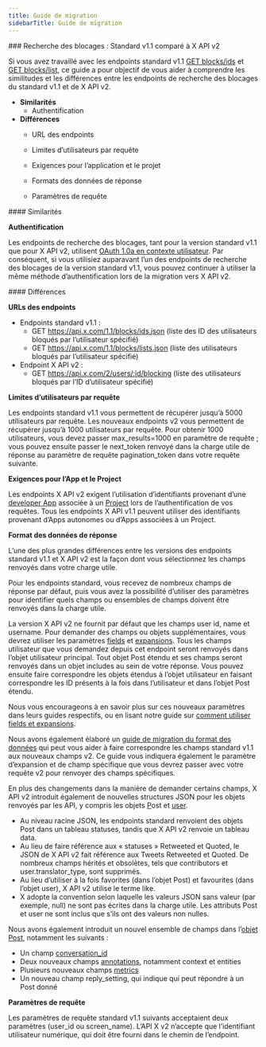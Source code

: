 ```yaml
---
title: Guide de migration
sidebarTitle: Guide de migration
---
```



<div id="blocks-lookup-standard-v11-compared-to-x-api-v2">
  ### Recherche des blocages : Standard v1.1 comparé à X API v2
</div>

Si vous avez travaillé avec les endpoints standard v1.1 [GET blocks/ids](https://developer.x.com/en/docs/twitter-api/v1/accounts-and-users/mute-block-report-users/api-reference/get-blocks-ids) et [GET blocks/list](https://developer.x.com/en/docs/twitter-api/v1/accounts-and-users/mute-block-report-users/api-reference/get-blocks-list), ce guide a pour objectif de vous aider à comprendre les similitudes et les différences entre les endpoints de recherche des blocages du standard v1.1 et de X API v2.

* **Similarités**
  * Authentification
* **Différences**
  * URL des endpoints

  * Limites d’utilisateurs par requête

  * Exigences pour l’application et le projet

  * Formats des données de réponse

  * Paramètres de requête

<div id="similarities">
  #### Similarités
</div>

**Authentification**

Les endpoints de recherche des blocages, tant pour la version standard v1.1 que pour X API v2, utilisent [OAuth 1.0a en contexte utilisateur](/fr/resources/fundamentals/authentication#oauth-1-0a-2). Par conséquent, si vous utilisiez auparavant l’un des endpoints de recherche des blocages de la version standard v1.1, vous pouvez continuer à utiliser la même méthode d’authentification lors de la migration vers X API v2. 

<div id="differences">
  #### Différences
</div>

**URLs des endpoints**

* Endpoints standard v1.1 :
  * GET https://api.x.com/1.1/blocks/ids.json
    (liste des ID des utilisateurs bloqués par l’utilisateur spécifié)
  * GET https://api.x.com/1.1/blocks/lists.json
    (liste des utilisateurs bloqués par l’utilisateur spécifié)
* Endpoint X API v2 :
  * GET https://api.x.com/2/users/:id/blocking
    (liste des utilisateurs bloqués par l’ID d’utilisateur spécifié)
     

**Limites d’utilisateurs par requête**

Les endpoints standard v1.1 vous permettent de récupérer jusqu’à 5000 utilisateurs par requête. Les nouveaux endpoints v2 vous permettent de récupérer jusqu’à 1000 utilisateurs par requête. Pour obtenir 1000 utilisateurs, vous devez passer max&#95;results=1000 en paramètre de requête ; vous pouvez ensuite passer le next&#95;token renvoyé dans la charge utile de réponse au paramètre de requête pagination&#95;token dans votre requête suivante.
 

**Exigences pour l’App et le Project**

Les endpoints X API v2 exigent l’utilisation d’identifiants provenant d’une [developer App](/fr/resources/fundamentals/developer-apps) associée à un [Project](/fr/resources/fundamentals/developer-apps) lors de l’authentification de vos requêtes. Tous les endpoints X API v1.1 peuvent utiliser des identifiants provenant d’Apps autonomes ou d’Apps associées à un Project.

**Format des données de réponse**

L’une des plus grandes différences entre les versions des endpoints standard v1.1 et X API v2 est la façon dont vous sélectionnez les champs renvoyés dans votre charge utile.

Pour les endpoints standard, vous recevez de nombreux champs de réponse par défaut, puis vous avez la possibilité d’utiliser des paramètres pour identifier quels champs ou ensembles de champs doivent être renvoyés dans la charge utile.

La version X API v2 ne fournit par défaut que les champs user id, name et username. Pour demander des champs ou objets supplémentaires, vous devrez utiliser les paramètres [fields](/fr/x-api/fundamentals/fields) et [expansions](/fr/x-api/fundamentals/expansions). Tous les champs utilisateur que vous demandez depuis cet endpoint seront renvoyés dans l’objet utilisateur principal. Tout objet Post étendu et ses champs seront renvoyés dans un objet includes au sein de votre réponse. Vous pouvez ensuite faire correspondre les objets étendus à l’objet utilisateur en faisant correspondre les ID présents à la fois dans l’utilisateur et dans l’objet Post étendu. 

Nous vous encourageons à en savoir plus sur ces nouveaux paramètres dans leurs guides respectifs, ou en lisant notre guide sur [comment utiliser fields et expansions](/fr/x-api/fundamentals/data-dictionary#how-to-use-fields-and-expansions). 

Nous avons également élaboré un [guide de migration du format des données](/fr/x-api/migrate/data-format-migration#migrating-from-standard-v1-1s-data-format-to-v2) qui peut vous aider à faire correspondre les champs standard v1.1 aux nouveaux champs v2. Ce guide vous indiquera également le paramètre d’expansion et de champ spécifique que vous devrez passer avec votre requête v2 pour renvoyer des champs spécifiques. 
 

En plus des changements dans la manière de demander certains champs, X API v2 introduit également de nouvelles structures JSON pour les objets renvoyés par les API, y compris les objets [P](/fr/x-api/fundamentals/data-dictionary#tweet)ost et [user](/fr/x-api/fundamentals/data-dictionary#user).

* Au niveau racine JSON, les endpoints standard renvoient des objets Post dans un tableau statuses, tandis que X API v2 renvoie un tableau data. 
* Au lieu de faire référence aux « statuses » Retweeted et Quoted, le JSON de X API v2 fait référence aux Tweets Retweeted et Quoted. De nombreux champs hérités et obsolètes, tels que contributors et user.translator&#95;type, sont supprimés. 
* Au lieu d’utiliser à la fois favorites (dans l’objet Post) et favourites (dans l’objet user), X API v2 utilise le terme like. 
* X adopte la convention selon laquelle les valeurs JSON sans valeur (par exemple, null) ne sont pas écrites dans la charge utile. Les attributs Post et user ne sont inclus que s’ils ont des valeurs non nulles. 
   

Nous avons également introduit un nouvel ensemble de champs dans l’[objet Post](/fr/x-api/fundamentals/data-dictionary#tweet), notamment les suivants :

* Un champ [conversation&#95;id](/fr/x-api/fundamentals/conversation-id)
* Deux nouveaux champs [annotations](/fr/x-api/fundamentals/post-annotations), notamment context et entities
* Plusieurs nouveaux champs [metrics](/fr/x-api/fundamentals/metrics) 
* Un nouveau champ reply&#95;setting, qui indique qui peut répondre à un Post donné

**Paramètres de requête**

Les paramètres de requête standard v1.1 suivants acceptaient deux paramètres (user&#95;id ou screen&#95;name). L’API X v2 n’accepte que l’identifiant utilisateur numérique, qui doit être fourni dans le chemin de l’endpoint.